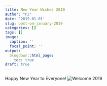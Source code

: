```yaml
---
title: New Year Wishes 2019
author: "PJ"
date: '2019-01-01'
slug: post-on-january-2019
categories: []
tags: []
image:
  caption: ''
  focal_point: ''
output:
  blogdown::html_page:
    toc: true
draft: true
---
```


Happy New Year to Everyone!
![Welcome 2019](/img/IMG_3506.PNG)